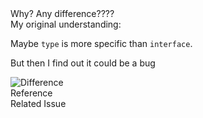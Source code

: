 
<section>
  <PreCode code={fs.readFileSync(__dirname + '/legacy2.ts')} />
</section>

<section>
  <div className="fragment fade-out error">Why? Any difference????</div>
  <div className="fragment fade-in">
    <span className="warn">My original understanding:</span>
    <p className="fragment fade-in">
      Maybe <code>type</code> is more specific than <code>interface</code>.
    </p>
    <p className="fragment fade-in">But then I find out it could be a bug</p>
  </div>
</section>

<section style={{ bottom: 0, overflow: 'auto' }}>
  <div className="fragment fade-in">
    <img src="https://i.stack.imgur.com/6Tjyp.png" alt="Difference" />
  </div>
</section>

<section>
  <ExternalLink href="https://stackoverflow.com/questions/37233735/typescript-interfaces-vs-types">
    Reference
  </ExternalLink>
  <br />
  <ExternalLink href="https://github.com/microsoft/TypeScript/issues/15300">
    Related Issue
  </ExternalLink>
</section>
